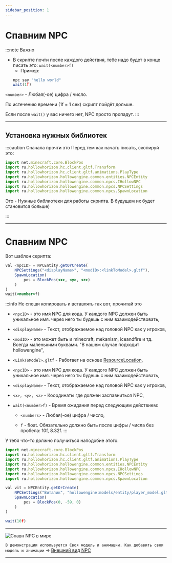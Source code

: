 ```yaml
---
sidebar_position: 1
---
```


# Спавним NPC

:::note Важно
- В скрипте почти после каждого действия, тебе надо будет в конце писать это: `wait(<number>f)`
  - Пример:
  ```jsx
  npc say "hello world"
  wait(1f)
  ```

`<number>` - Любая(-ое) цифра / число.

По истечению времени (1f = 1 сек) скрипт пойдёт дольше.

Если после `wait()` у вас ничего нет, NPC просто пропадут.
:::

---

## Установка нужных библиотек

:::caution Сначала прочти это
Перед тем как начать писать, скопируй это:

```jsx
import net.minecraft.core.BlockPos
import ru.hollowhorizon.hc.client.gltf.Transform
import ru.hollowhorizon.hc.client.gltf.animations.PlayType
import ru.hollowhorizon.hollowengine.common.entities.NPCEntity
import ru.hollowhorizon.hollowengine.common.npcs.IHollowNPC
import ru.hollowhorizon.hollowengine.common.npcs.NPCSettings
import ru.hollowhorizon.hollowengine.common.npcs.SpawnLocation
```

Это - Нужные библиотеки для работы скрипта. В будущем их будет становится больше)

:::

---

# Спавним NPC

Вот шаблон скрипта:

```jsx
val <npcID> = NPCEntity.getOrCreate(
    NPCSettings("<displayName>", "<modID>:<linkToModel>.gltf"),
    SpawnLocation(
        pos = BlockPos(<x>, <y>, <z>)
    )
)
wait(<number>f)
```

:::info Не спеши копировать и вставлять так вот, прочитай это
- `<npcID>` - это имя NPC для кода. У каждого NPC должен быть уникальное имя. через него ты будешь с ним взаимодействовать,

- `<displayName>` - Текст, отображаемое над головой NPC как у игроков,

- `<modID>` - это может быть и minecraft, mekanism, iceandfire и тд. Всегда маленькими буквами. "В нашем случае подходит hollowengine",

- `<LinkToModel>.gltf` - Работает на основе [ResourceLocation](../../Resourses/resourceLocation),

- `<npcID>` - это имя NPC для кода. У каждого NPC должен быть уникальное имя. через него ты будешь с ним взаимодействовать,

- `<displayName>` - Текст, отображаемое над головой NPC как у игроков,

- `<x>, <y>, <z>` - Координаты где должен заспавниться NPC,

- `wait(<number>f)` - Время ожидания перед следующим действием:
    
    - `<numbers>` - Любая(-ое) цифра / число,
    
    - `f` - float. Обязательно должно быть после цифры / числа без пробела: 10f, 8.32f.
:::

У тебя что-то должно получиться наподобие этого:

```jsx
import net.minecraft.core.BlockPos
import ru.hollowhorizon.hc.client.gltf.Transform
import ru.hollowhorizon.hc.client.gltf.animations.PlayType
import ru.hollowhorizon.hollowengine.common.entities.NPCEntity
import ru.hollowhorizon.hollowengine.common.npcs.IHollowNPC
import ru.hollowhorizon.hollowengine.common.npcs.NPCSettings
import ru.hollowhorizon.hollowengine.common.npcs.SpawnLocation

val vit = NPCEntity.getOrCreate(
    NPCSettings("Виталик", "hollowengine:models/entity/player_model.gltf"),
    SpawnLocation(
        pos = BlockPos(0, -59, 0)
    )
)

wait(10f)
```

---

![Спавн NPC в мире](../../../../static/img/he-guide/spawnNPC.gif)

```В демонстрации используется Своя модель и анимации. Как добавить свои модель и анимации``` -> [Внешний вид NPC](../../Resourses/custom-Models-and-Anims)

---

